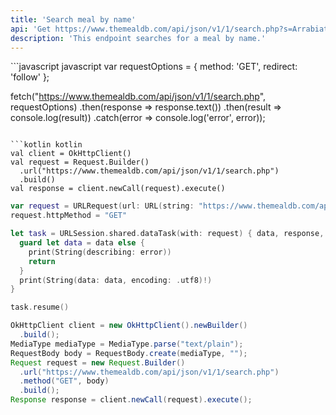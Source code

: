```yaml
---
title: 'Search meal by name'
api: 'Get https://www.themealdb.com/api/json/v1/1/search.php?s=Arrabiata'
description: 'This endpoint searches for a meal by name.'
---
```



<RequestExample>
```javascript javascript
var requestOptions = {
  method: 'GET',
  redirect: 'follow'
};

fetch("https://www.themealdb.com/api/json/v1/1/search.php", requestOptions)
  .then(response => response.text())
  .then(result => console.log(result))
  .catch(error => console.log('error', error));
```

```kotlin kotlin
val client = OkHttpClient()
val request = Request.Builder()
  .url("https://www.themealdb.com/api/json/v1/1/search.php")
  .build()
val response = client.newCall(request).execute()
```
```swift swift
var request = URLRequest(url: URL(string: "https://www.themealdb.com/api/json/v1/1/search.php")!,timeoutInterval: Double.infinity)
request.httpMethod = "GET"

let task = URLSession.shared.dataTask(with: request) { data, response, error in 
  guard let data = data else {
    print(String(describing: error))
    return
  }
  print(String(data: data, encoding: .utf8)!)
}

task.resume()

```
```java java
OkHttpClient client = new OkHttpClient().newBuilder()
  .build();
MediaType mediaType = MediaType.parse("text/plain");
RequestBody body = RequestBody.create(mediaType, "");
Request request = new Request.Builder()
  .url("https://www.themealdb.com/api/json/v1/1/search.php")
  .method("GET", body)
  .build();
Response response = client.newCall(request).execute();
```
</RequestExample>
